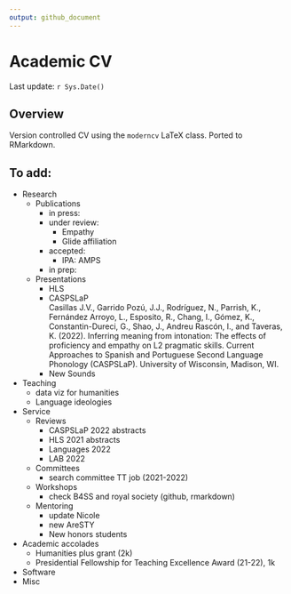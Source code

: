 ```yaml
---
output: github_document
---
```


# Academic CV

Last update: `r Sys.Date()`

## Overview

Version controlled CV using the `moderncv` LaTeX class. Ported to RMarkdown. 

## To add:

- Research
  - Publications
    - in press: 
    - under review: 
      - Empathy
      - Glide affiliation
    - accepted: 
      - IPA: AMPS
    - in prep: 
  - Presentations
    - HLS
    - CASPSLaP  
    Casillas J.V., Garrido Pozú, J.J., Rodríguez, N., Parrish, K., Fernández Arroyo, L., Esposito, R., Chang, I., Gómez, K., Constantin-Dureci, G., Shao, J., Andreu Rascón, I., and Taveras, K. (2022). Inferring meaning from intonation: The effects of proficiency and empathy on L2 pragmatic skills. Current Approaches to Spanish and Portuguese Second Language Phonology (CASPSLaP). University of Wisconsin, Madison, WI.
    - New Sounds
- Teaching
  - data viz for humanities
  - Language ideologies
- Service
  - Reviews
    - CASPSLaP 2022 abstracts
    - HLS 2021 abstracts
    - Languages 2022
    - LAB 2022
  - Committees
    - search committee TT job (2021-2022)
  - Workshops
    - check B4SS and royal society (github, rmarkdown)
  - Mentoring
    - update Nicole
    - new AreSTY
    - New honors students
- Academic accolades
  - Humanities plus grant (2k)
  - Presidential Fellowship for Teaching Excellence Award (21-22), 1k
- Software
- Misc
